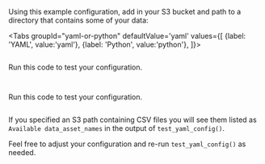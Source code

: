
Using this example configuration, add in your S3 bucket and path to a directory that contains some of your data:

<Tabs
  groupId="yaml-or-python"
  defaultValue='yaml'
  values={[
  {label: 'YAML', value:'yaml'},
  {label: 'Python', value:'python'},
  ]}>

<TabItem value="yaml">

```python file=../../../../../../tests/integration/docusaurus/connecting_to_your_data/cloud/s3/pandas/inferred_and_runtime_yaml_example.py#L9-L28
```

Run this code to test your configuration.

```python file=../../../../../../tests/integration/docusaurus/connecting_to_your_data/cloud/s3/pandas/inferred_and_runtime_yaml_example.py#L39
```

</TabItem>

<TabItem value="python">

```python file=../../../../../../tests/integration/docusaurus/connecting_to_your_data/cloud/s3/pandas/inferred_and_runtime_python_example.py#L9-L28
```

Run this code to test your configuration.

```python file=../../../../../../tests/integration/docusaurus/connecting_to_your_data/cloud/s3/pandas/inferred_and_runtime_python_example.py#L40
```

</TabItem>

</Tabs>

If you specified an S3 path containing CSV files you will see them listed as `Available data_asset_names` in the output of `test_yaml_config()`.

Feel free to adjust your configuration and re-run `test_yaml_config()` as needed.
